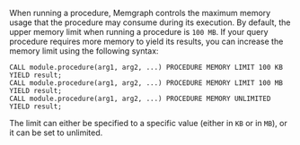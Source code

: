 <!-- ## Controlling procedure memory usage -->

When running a procedure, Memgraph controls the maximum memory usage that the
procedure may consume during its execution.  By default, the upper memory limit
when running a procedure is `100 MB`.  If your query procedure requires more
memory to yield its results, you can increase the memory limit using the
following syntax:

```cypher
CALL module.procedure(arg1, arg2, ...) PROCEDURE MEMORY LIMIT 100 KB YIELD result;
CALL module.procedure(arg1, arg2, ...) PROCEDURE MEMORY LIMIT 100 MB YIELD result;
CALL module.procedure(arg1, arg2, ...) PROCEDURE MEMORY UNLIMITED YIELD result;
```

The limit can either be specified to a specific value (either in `KB` or in
`MB`), or it can be set to unlimited.